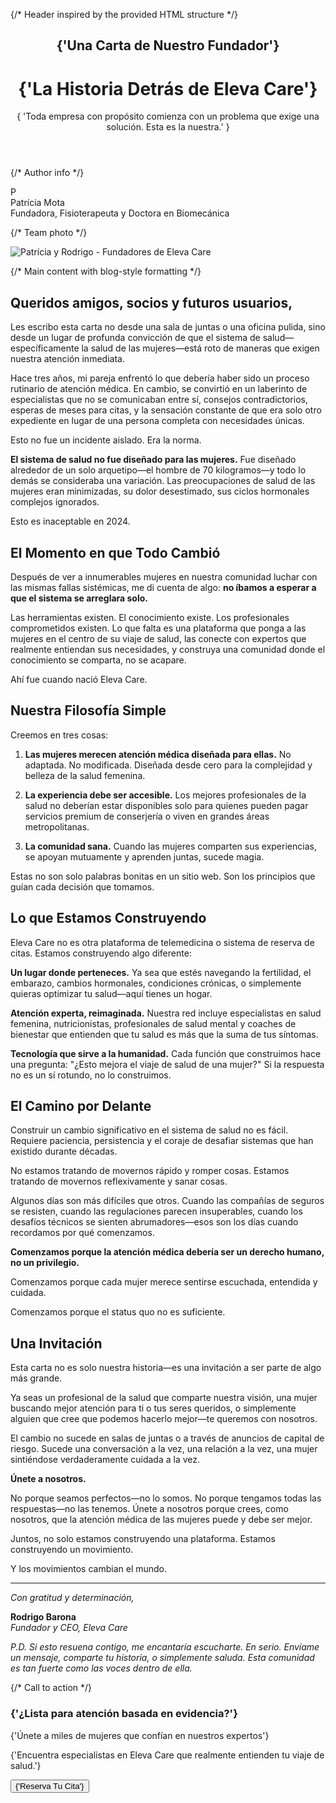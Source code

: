 
<div className="max-w-4xl mx-auto">

{/* Header inspired by the provided HTML structure */}

<header className="mb-16 pt-12 sm:pt-16">
  <div className="text-center">
    <h2 className="mt-16 font-mono text-xs/5 font-normal uppercase tracking-widest text-eleva-neutral-900/70 data-[dark]:text-eleva-neutral-900/60">
      {'Una Carta de Nuestro Fundador'}
    </h2>
    <h1 className="mt-2 text-pretty font-serif text-4xl font-light tracking-tighter text-eleva-primary data-[dark]:text-eleva-neutral-100 sm:text-6xl">
      {'La Historia Detrás de Eleva Care'}
    </h1>
    <div className="mx-auto mt-6 max-w-2xl text-balance text-base font-light text-eleva-neutral-900 lg:text-xl">
      {
        'Toda empresa con propósito comienza con un problema que exige una solución. Esta es la nuestra.'
      }
    </div>
  </div>
</header>

{/* Author info */}

<div className="mb-12 mt-10 flex items-center justify-center gap-3">
  <div className="flex aspect-square size-12 items-center justify-center rounded-full bg-gradient-to-br from-pink-400 to-purple-500">
    <span className="text-lg font-semibold text-white">P</span>
  </div>
  <div className="text-center">
    <div className="font-medium text-gray-900">Patrícia Mota</div>
    <div className="text-sm text-gray-600">Fundadora, Fisioterapeuta y Doctora en Biomecánica</div>
  </div>
</div>

{/* Team photo */}

<div className="mb-16 mt-12">
  <Image
    src="/img/about/team-photo.png"
    alt="Patrícia y Rodrigo - Fundadores de Eleva Care"
    width={900}
    height={600}
    className="mx-auto rounded-2xl shadow-lg"
    loading="lazy"
    sizes="(max-width: 768px) 100vw, (max-width: 1200px) 80vw, 800px"
  />
</div>

{/* Main content with blog-style formatting */}

<div className="prose prose-lg prose-gray max-w-none">

## Queridos amigos, socios y futuros usuarios,

Les escribo esta carta no desde una sala de juntas o una oficina pulida, sino desde un lugar de profunda convicción de que el sistema de salud—específicamente la salud de las mujeres—está roto de maneras que exigen nuestra atención inmediata.

Hace tres años, mi pareja enfrentó lo que debería haber sido un proceso rutinario de atención médica. En cambio, se convirtió en un laberinto de especialistas que no se comunicaban entre sí, consejos contradictorios, esperas de meses para citas, y la sensación constante de que era solo otro expediente en lugar de una persona completa con necesidades únicas.

Esto no fue un incidente aislado. Era la norma.

**El sistema de salud no fue diseñado para las mujeres.** Fue diseñado alrededor de un solo arquetipo—el hombre de 70 kilogramos—y todo lo demás se consideraba una variación. Las preocupaciones de salud de las mujeres eran minimizadas, su dolor desestimado, sus ciclos hormonales complejos ignorados.

Esto es inaceptable en 2024.

## El Momento en que Todo Cambió

Después de ver a innumerables mujeres en nuestra comunidad luchar con las mismas fallas sistémicas, me di cuenta de algo: **no íbamos a esperar a que el sistema se arreglara solo.**

Las herramientas existen. El conocimiento existe. Los profesionales comprometidos existen. Lo que falta es una plataforma que ponga a las mujeres en el centro de su viaje de salud, las conecte con expertos que realmente entiendan sus necesidades, y construya una comunidad donde el conocimiento se comparta, no se acapare.

Ahí fue cuando nació Eleva Care.

## Nuestra Filosofía Simple

Creemos en tres cosas:

1. **Las mujeres merecen atención médica diseñada para ellas.** No adaptada. No modificada. Diseñada desde cero para la complejidad y belleza de la salud femenina.

2. **La experiencia debe ser accesible.** Los mejores profesionales de la salud no deberían estar disponibles solo para quienes pueden pagar servicios premium de conserjería o viven en grandes áreas metropolitanas.

3. **La comunidad sana.** Cuando las mujeres comparten sus experiencias, se apoyan mutuamente y aprenden juntas, sucede magia.

Estas no son solo palabras bonitas en un sitio web. Son los principios que guían cada decisión que tomamos.

## Lo que Estamos Construyendo

Eleva Care no es otra plataforma de telemedicina o sistema de reserva de citas. Estamos construyendo algo diferente:

**Un lugar donde perteneces.** Ya sea que estés navegando la fertilidad, el embarazo, cambios hormonales, condiciones crónicas, o simplemente quieras optimizar tu salud—aquí tienes un hogar.

**Atención experta, reimaginada.** Nuestra red incluye especialistas en salud femenina, nutricionistas, profesionales de salud mental y coaches de bienestar que entienden que tu salud es más que la suma de tus síntomas.

**Tecnología que sirve a la humanidad.** Cada función que construimos hace una pregunta: "¿Esto mejora el viaje de salud de una mujer?" Si la respuesta no es un sí rotundo, no lo construimos.

## El Camino por Delante

Construir un cambio significativo en el sistema de salud no es fácil. Requiere paciencia, persistencia y el coraje de desafiar sistemas que han existido durante décadas.

No estamos tratando de movernos rápido y romper cosas. Estamos tratando de movernos reflexivamente y sanar cosas.

Algunos días son más difíciles que otros. Cuando las compañías de seguros se resisten, cuando las regulaciones parecen insuperables, cuando los desafíos técnicos se sienten abrumadores—esos son los días cuando recordamos por qué comenzamos.

**Comenzamos porque la atención médica debería ser un derecho humano, no un privilegio.**

Comenzamos porque cada mujer merece sentirse escuchada, entendida y cuidada.

Comenzamos porque el status quo no es suficiente.

## Una Invitación

Esta carta no es solo nuestra historia—es una invitación a ser parte de algo más grande.

Ya seas un profesional de la salud que comparte nuestra visión, una mujer buscando mejor atención para ti o tus seres queridos, o simplemente alguien que cree que podemos hacerlo mejor—te queremos con nosotros.

El cambio no sucede en salas de juntas o a través de anuncios de capital de riesgo. Sucede una conversación a la vez, una relación a la vez, una mujer sintiéndose verdaderamente cuidada a la vez.

**Únete a nosotros.**

No porque seamos perfectos—no lo somos. No porque tengamos todas las respuestas—no las tenemos. Únete a nosotros porque crees, como nosotros, que la atención médica de las mujeres puede y debe ser mejor.

Juntos, no solo estamos construyendo una plataforma. Estamos construyendo un movimiento.

Y los movimientos cambian el mundo.

---

_Con gratitud y determinación,_

**Rodrigo Barona**  
_Fundador y CEO, Eleva Care_

_P.D. Si esto resuena contigo, me encantaría escucharte. En serio. Envíame un mensaje, comparte tu historia, o simplemente saluda. Esta comunidad es tan fuerte como las voces dentro de ella._

</div>

{/* Call to action */}

<div className="mt-16 rounded-3xl bg-gradient-to-br from-pink-50 to-purple-50 py-16 text-center">
  <h3 className="mx-auto max-w-xs font-mono text-xs/5 font-normal uppercase tracking-widest text-eleva-neutral-900/70">
    {'¿Lista para atención basada en evidencia?'}
  </h3>
  <p className="mx-auto mt-2 max-w-3xl text-pretty font-serif text-4xl font-light tracking-tighter text-eleva-neutral-900 sm:text-5xl">
    {'Únete a miles de mujeres que confían en nuestros expertos'}
  </p>
  <p className="mx-auto mt-6 max-w-xl text-sm/6 text-eleva-neutral-900/60">
    {'Encuentra especialistas en Eleva Care que realmente entienden tu viaje de salud.'}
  </p>
  <div className="mt-8 flex justify-center gap-4">
    <Link href="/#experts">
      <Button size="lg" className="rounded-full">
        {'Reserva Tu Cita'}
      </Button>
    </Link>
  </div>
</div>

</div>
